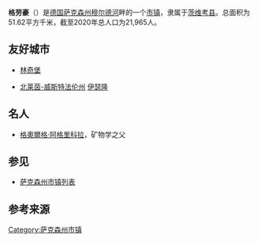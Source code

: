 {{noteTA|G1=德国地名|G2=Landkreis|G3=单位}}
{{Infobox settlement
| name = {{Nowrap|格劳豪}}
| native_name = {{lang|de|Glauchau}}
| settlement_type = {{GER}}[[市镇_(德国)|市镇]]
| image_skyline = Glauchau - train station (aka).jpg
| image_caption = 
| image_flag = 
| image_seal = Wappen Glauchau.png
| image_map = Glauchau in Z.svg
| map_caption = 格劳豪在茨维考县的位置
| pushpin_map = Germany
| pushpin_relief = Relief Map of Germany.svg
| pushpin_label_position = left
| pushpin_map_caption = 格劳豪在德国的位置
| subdivision_type = 国家
| subdivision_name = {{GER}}
| subdivision_type1 = [[联邦州_(德国)|州]]
| subdivision_name1 = {{flagicon|Sachsen|size=21px}} [[萨克森州|萨克森州]]
| subdivision_type2 = [[县_(德国)|县]]
| subdivision_name2 = [[茨维考县|茨维考县]]
| seat = Markt 1<br>08371 Glauchau
| leader_party = [[无党籍|无党籍]]
| leader_title = [[市长|市长]]
| leader_name = 彼得·德雷斯勒<br>（{{lang|de|Peter Dresler}}）
| elevation_m = 266
| area_footnotes = 
| area_total_km2 = 51.62
| population_as_of = 2020年12月31日
| population_footnotes = <ref>{{cite web |url=https://www.statistik.sachsen.de/download/aktuelle-zahlen/statistik-sachsen_aI1_einwohnerzahlen-monat.xlsx |title=Bevölkerung des Freistaates Sachsen nach Gemeinden am 31. Dezember 2020 |language=de |format=XLSX |publisher=Statistisches Landesamt des Freistaates Sachsen |access-date=2021-06-16 |archive-date=2021-03-04 |archive-url=https://web.archive.org/web/20210304042539/https://www.statistik.sachsen.de/download/aktuelle-zahlen/statistik-sachsen_aI1_einwohnerzahlen-monat.xlsx |dead-url=no }}</ref>
| population_total = 21965
| population_density_km2 = auto
| timezone = [[欧洲中部时间|CET]]
| utc_offset = +1
| timezone_DST = [[欧洲中部夏令时间|CEST]]
| utc_offset_DST = +2
| coordinates = {{coord|50|49|00|N|12|33|00|E|display=inline,title|region:DE_type:city}}
| postal_code_type = [[德国邮政编码列表|邮政编码]]
| postal_code = 08371
| registration_plate_type = [[德国车辆号牌|车辆号牌]]
| registration_plate = Z, GC, HOT, WDA
| blank_name = 分区
| blank_info = 主城和6个地区
| website = {{url|www.glauchau.de}}
| footnotes = 资料最后更新：{{date|2021-06-16|iso}}
}}
'''格劳豪'''（{{lang-de|Glauchau}}）是[[德国|德国]][[萨克森州|萨克森州]][[穆尔德河|穆尔德河]]畔的一个[[市镇_(德国)|市镇]]，隶属于[[茨维考县|茨维考县]]。总面积为51.62平方千米，截至2020年总人口为21,965人。

== 友好城市 ==
* {{USA}} [[林奇堡_(弗吉尼亚州)|林奇堡]] 
* {{GER}} [[北莱茵-威斯特法伦州|北莱茵-威斯特法伦州]] [[伊瑟隆|伊瑟隆]]

== 名人 ==
* [[格奧爾格·阿格里科拉|格奧爾格·阿格里科拉]]，矿物学之父

== 参见 ==
*[[萨克森州市镇列表|萨克森州市镇列表]]

== 参考来源 ==
{{reflist}}

{{茨维考县行政区划}}
{{Authority control}}
{{DEFAULTSORT:Glauchau}}
[[Category:萨克森州市镇|Category:萨克森州市镇]]